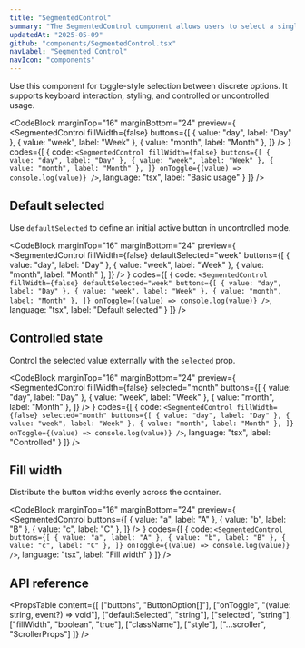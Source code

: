 ```yaml
---
title: "SegmentedControl"
summary: "The SegmentedControl component allows users to select a single option from a set of horizontally arranged buttons. It supports keyboard navigation and customizable options."
updatedAt: "2025-05-09"
github: "components/SegmentedControl.tsx"
navLabel: "Segmented Control"
navIcon: "components"
---
```


Use this component for toggle-style selection between discrete options. It supports keyboard interaction, styling, and controlled or uncontrolled usage.

<CodeBlock
  marginTop="16"
  marginBottom="24"
  preview={
    <SegmentedControl
      fillWidth={false}
      buttons={[
        { value: "day", label: "Day" },
        { value: "week", label: "Week" },
        { value: "month", label: "Month" },
      ]}
    />
  }
  codes={[
    {
      code:
`<SegmentedControl
    fillWidth={false}
    buttons={[
      { value: "day", label: "Day" },
      { value: "week", label: "Week" },
      { value: "month", label: "Month" },
    ]}
    onToggle={(value) => console.log(value)}
/>`,
      language: "tsx",
      label: "Basic usage"
    }
  ]}
/>

## Default selected

Use `defaultSelected` to define an initial active button in uncontrolled mode.

<CodeBlock
  marginTop="16"
  marginBottom="24"
  preview={
    <Row fillWidth horizontal="center">
      <SegmentedControl
        fillWidth={false}
        defaultSelected="week"
        buttons={[
          { value: "day", label: "Day" },
          { value: "week", label: "Week" },
          { value: "month", label: "Month" },
        ]}
      />
      </Row>
  }
  codes={[
    {
      code:
`<SegmentedControl
    fillWidth={false}
    defaultSelected="week"
    buttons={[
      { value: "day", label: "Day" },
      { value: "week", label: "Week" },
      { value: "month", label: "Month" },
    ]}
    onToggle={(value) => console.log(value)}
/>`,
      language: "tsx",
      label: "Default selected"
    }
  ]}
/>

## Controlled state

Control the selected value externally with the `selected` prop.

<CodeBlock
  marginTop="16"
  marginBottom="24"
  preview={
    <Row fillWidth horizontal="center">
      <SegmentedControl
        fillWidth={false}
        selected="month"
        buttons={[
          { value: "day", label: "Day" },
          { value: "week", label: "Week" },
          { value: "month", label: "Month" },
        ]}
      />
    </Row>
  }
  codes={[
    {
      code:
`<SegmentedControl
  fillWidth={false}
  selected="month"
  buttons={[
    { value: "day", label: "Day" },
    { value: "week", label: "Week" },
    { value: "month", label: "Month" },
  ]}
  onToggle={(value) => console.log(value)}
/>`,
      language: "tsx",
      label: "Controlled"
    }
  ]}
/>

## Fill width

Distribute the button widths evenly across the container.

<CodeBlock
  marginTop="16"
  marginBottom="24"
  preview={
    <SegmentedControl
      buttons={[
        { value: "a", label: "A" },
        { value: "b", label: "B" },
        { value: "c", label: "C" },
      ]}
    />
  }
  codes={[
    {
      code:
`<SegmentedControl
  buttons={[
    { value: "a", label: "A" },
    { value: "b", label: "B" },
    { value: "c", label: "C" },
  ]}
  onToggle={(value) => console.log(value)}
/>`,
      language: "tsx",
      label: "Fill width"
    }
  ]}
/>

## API reference

<PropsTable
  content={[
    ["buttons", "ButtonOption[]"],
    ["onToggle", "(value: string, event?) => void"],
    ["defaultSelected", "string"],
    ["selected", "string"],
    ["fillWidth", "boolean", "true"],
    ["className"],
    ["style"],
    ["...scroller", "ScrollerProps"]
  ]}
/>
